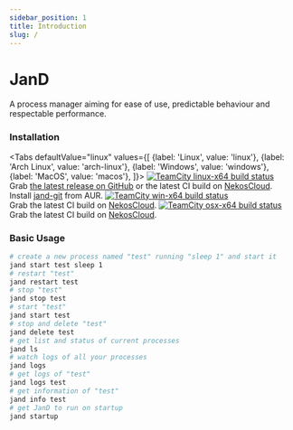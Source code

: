 ```yaml
---
sidebar_position: 1
title: Introduction
slug: /
---
```


# JanD
A process manager aiming for ease of use, predictable behaviour and respectable performance.
### Installation

<Tabs
  defaultValue="linux"
  values={[
    {label: 'Linux', value: 'linux'},
    {label: 'Arch Linux', value: 'arch-linux'},
    {label: 'Windows', value: 'windows'},
    {label: 'MacOS', value: 'macos'},
  ]}>
  <TabItem value="linux">
    <a href="https://ci.nekos.cloud/buildConfiguration/JanD_Linux/lastFinished?buildTab=artifacts&guest=1">
      <img src="https://ci.nekos.cloud/app/rest/builds/aggregated/strob:(branch:(buildType:(id:JanD_Linux),policy:active_history_and_active_vcs_branches),locator:(buildType:(id:JanD_Linux)))/statusIcon" alt="TeamCity linux-x64 build status"/>
    </a><br/>
    Grab <a href="https://github.com/Jan0660/JanD/releases">the latest release on GitHub</a> or the latest CI build on <a href="https://ci.nekos.cloud/buildConfiguration/JanD_Linux/lastFinished?buildTab=artifacts&guest=1">NekosCloud</a>.
  </TabItem>
  <TabItem value="arch-linux">
    Install <a href="https://aur.archlinux.org/packages/jand-git/">jand-git</a> from AUR.
  </TabItem>
  <TabItem value="windows">
    <a href="https://ci.nekos.cloud/buildConfiguration/JanD_Windows/lastFinished?buildTab=artifacts&guest=1">
      <img src="https://ci.nekos.cloud/app/rest/builds/aggregated/strob:(branch:(buildType:(id:JanD_Windows),policy:active_history_and_active_vcs_branches),locator:(buildType:(id:JanD_Windows)))/statusIcon" alt="TeamCity win-x64 build status"/>
    </a><br/>
    Grab the latest CI build on <a href="https://ci.nekos.cloud/buildConfiguration/JanD_Windows/lastFinished?buildTab=artifacts&guest=1">NekosCloud</a>.
  </TabItem>
  <TabItem value="macos">
    <a href="https://ci.nekos.cloud/buildConfiguration/JanD_Build/lastFinished?buildTab=artifacts&guest=1">
      <img src="https://ci.nekos.cloud/app/rest/builds/aggregated/strob:(branch:(buildType:(id:JanD_Build),policy:active_history_and_active_vcs_branches),locator:(buildType:(id:JanD_Build)))/statusIcon" alt="TeamCity osx-x64 build status"/>
    </a><br/>
    Grab the latest CI build on <a href="https://ci.nekos.cloud/buildConfiguration/JanD_Build/lastFinished?buildTab=artifacts&guest=1">NekosCloud</a>.
  </TabItem>
</Tabs>

### Basic Usage
```bash
# create a new process named "test" running "sleep 1" and start it
jand start test sleep 1
# restart "test"
jand restart test
# stop "test"
jand stop test
# start "test"
jand start test
# stop and delete "test"
jand delete test
# get list and status of current processes
jand ls
# watch logs of all your processes
jand logs
# get logs of "test"
jand logs test
# get information of "test"
jand info test
# get JanD to run on startup
jand startup
```
